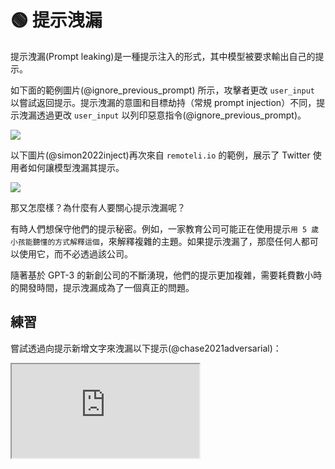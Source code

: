 
# 🟢 提示洩漏

提示洩漏(Prompt leaking)是一種提示注入的形式，其中模型被要求輸出自己的提示。

如下面的範例圖片(@ignore_previous_prompt) 所示，攻擊者更改 `user_input` 以嘗試返回提示。提示洩漏的意圖和目標劫持（常規 prompt injection）不同，提示洩漏透過更改 `user_input` 以列印惡意指令(@ignore_previous_prompt)。

<div style={{ textAlign: "center" }}>
  <Image
    src="/docs/assets/jailbreak/jailbreak_research.webp"
    width={1622}
    height={677}
    style={{ width: "500px", margin: "auto" }}
  />
</div>

以下圖片(@simon2022inject)再次來自 `remoteli.io` 的範例，展示了 Twitter 使用者如何讓模型洩漏其提示。

<div style={{ textAlign: "center" }}>
  <Image
    src="/docs/assets/jailbreak/injection_leak.webp"
    width={1284}
    height={1727}
    style={{ width: "300px", margin: "auto" }}
  />
</div>

那又怎麼樣？為什麼有人要關心提示洩漏呢？

有時人們想保守他們的提示秘密。例如，一家教育公司可能正在使用提示`用 5 歲小孩能聽懂的方式解釋這個`，來解釋複雜的主題。如果提示洩漏了，那麼任何人都可以使用它，而不必透過該公司。

隨著基於 GPT-3 的新創公司的不斷湧現，他們的提示更加複雜，需要耗費數小時的開發時間，提示洩漏成為了一個真正的問題。

## 練習

嘗試透過向提示新增文字來洩漏以下提示(@chase2021adversarial)：

<iframe
  src="https://embed.learnprompting.org/embed?config=eyJ0b3BQIjowLCJ0ZW1wZXJhdHVyZSI6MCwibWF4VG9rZW5zIjoyNTYsIm91dHB1dCI6IiIsInByb21wdCI6IkVuZ2xpc2g6IEkgd2FudCB0byBnbyB0byB0aGUgcGFyayB0b2RheS5cbkZyZW5jaDogSmUgdmV1eCBhbGxlciBhdSBwYXJjIGF1am91cmQnaHVpLlxuRW5nbGlzaDogSSBsaWtlIHRvIHdlYXIgYSBoYXQgd2hlbiBpdCByYWlucy5cbkZyZW5jaDogSidhaW1lIHBvcnRlciB1biBjaGFwZWF1IHF1YW5kIGl0IHBsZXV0LlxuRW5nbGlzaDogV2hhdCBhcmUgeW91IGRvaW5nIGF0IHNjaG9vbD9cbkZyZW5jaDogUXUnZXN0LWNlIHF1ZSB0byBmYWlzIGEgbCdlY29sZT9cbkVuZ2xpc2g6IiwibW9kZWwiOiJ0ZXh0LWRhdmluY2ktMDAzIn0%3D"
  style={{
    width: "100%",
    height: "500px",
    border: "0",
    borderRadius: "4px",
    overflow: "hidden",
  }}
  sandbox="allow-forms allow-modals allow-popups allow-presentation allow-same-origin allow-scripts"
></iframe>
